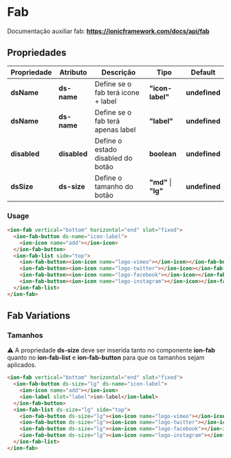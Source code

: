 
<Meta title="Components/Global/Fab/Usage" />

# Fab

Documentação auxiliar fab: **https://ionicframework.com/docs/api/fab**

## Propriedades

| Propriedade  | Atributo     | Descrição                          | Tipo                 | Default        |
| ------------ | ------------ | ---------------------------------- | -------------------- | -------------- |
| **dsName**   | **ds-name**  | Define se o fab terá icone + label | **"icon-label"**     | **undefined**  |
| **dsName**   | **ds-name**  | Define se o fab terá apenas label  | **"label"**          | **undefined**  |
| **disabled** | **disabled** | Define o estado disabled do botão  | **boolean**          | **undefined**  |
| **dsSize**   | **ds-size**  | Define o tamanho do botão          | **"md"** \| **"lg"** | **undefined**  |

### Usage
```html
<ion-fab vertical="bottom" horizontal="end" slot="fixed">
  <ion-fab-button ds-name="icon-label">
    <ion-icon name="add"></ion-icon>
  </ion-fab-button>
  <ion-fab-list side="top">
    <ion-fab-button><ion-icon name="logo-vimeo"></ion-icon></ion-fab-button>
    <ion-fab-button><ion-icon name="logo-twitter"></ion-icon></ion-fab-button>
    <ion-fab-button><ion-icon name="logo-facebook"></ion-icon></ion-fab-button>
    <ion-fab-button><ion-icon name="logo-instagram"></ion-icon></ion-fab-button>
  </ion-fab-list>
</ion-fab>
```

## Fab Variations

### Tamanhos

⚠️ A propriedade **ds-size** deve ser inserida tanto no componente **ion-fab** quanto no **ion-fab-list** e **ion-fab-button** para que os tamanhos sejam aplicados.

```html
<ion-fab vertical="bottom" horizontal="end" slot="fixed">
  <ion-fab-button ds-size="lg" ds-name="icon-label">
    <ion-icon name="add"></ion-icon>
    <ion-label slot="label">ion-label</ion-label>
  </ion-fab-button>
  <ion-fab-list ds-size="lg" side="top">
    <ion-fab-button ds-size="lg"><ion-icon name="logo-vimeo"></ion-icon></ion-fab-button>
    <ion-fab-button ds-size="lg"><ion-icon name="logo-twitter"></ion-icon></ion-fab-button>
    <ion-fab-button ds-size="lg"><ion-icon name="logo-facebook"></ion-icon></ion-fab-button>
    <ion-fab-button ds-size="lg"><ion-icon name="logo-instagram"></ion-icon></ion-fab-button>
  </ion-fab-list>
</ion-fab>
```
